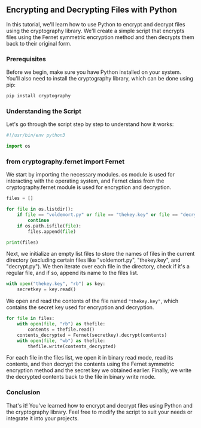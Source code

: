 ## Encrypting and Decrypting Files with Python
In this tutorial, we'll learn how to use Python to encrypt and decrypt files using the cryptography library. We'll create a simple script that encrypts files using the Fernet symmetric encryption method and then decrypts them back to their original form.

### Prerequisites
Before we begin, make sure you have Python installed on your system. You'll also need to install the cryptography library, which can be done using pip:

```bash
pip install cryptography
```
### Understanding the Script
Let's go through the script step by step to understand how it works:

```python
#!/usr/bin/env python3

import os
```
### from cryptography.fernet import Fernet
We start by importing the necessary modules. os module is used for interacting with the operating system, and Fernet class from the cryptography.fernet module is used for encryption and decryption.

```python
files = []

for file in os.listdir():
	if file == "voldemort.py" or file == "thekey.key" or file == "decrypt.py":
		continue
	if os.path.isfile(file):
		files.append(file)

print(files)
```
Next, we initialize an empty list files to store the names of files in the current directory (excluding certain files like "voldemort.py", "thekey.key", and "decrypt.py"). We then iterate over each file in the directory, check if it's a regular file, and if so, append its name to the files list.

```python
with open("thekey.key", "rb") as key:
	secretkey = key.read()
```
We open and read the contents of the file named `"thekey.key"`, which contains the secret key used for encryption and decryption.

```python
for file in files:
	with open(file, "rb") as thefile:
		contents = thefile.read()
	contents_decrypted = Fernet(secretkey).decrypt(contents)
	with open(file, "wb") as thefile:
		thefile.write(contents_decrypted)
```
For each file in the files list, we open it in binary read mode, read its contents, and then decrypt the contents using the Fernet symmetric encryption method and the secret key we obtained earlier. Finally, we write the decrypted contents back to the file in binary write mode.

### Conclusion
That's it! You've learned how to encrypt and decrypt files using Python and the cryptography library. Feel free to modify the script to suit your needs or integrate it into your projects.
